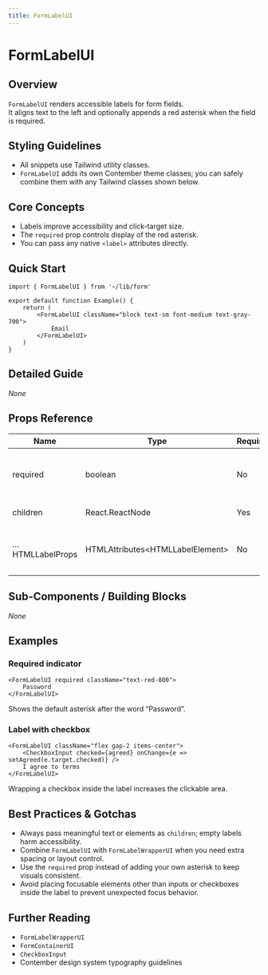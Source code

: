 ```yaml
---
title: FormLabelUI
---
```


<!-- Edited by human: false -->
<!-- Examples count: 13 -->
<!-- Source examples: 2 -->
<!-- Playground examples: 1 -->
<!-- External examples: 10 -->
<!-- Import examples: 6 -->

# FormLabelUI

## Overview
`FormLabelUI` renders accessible labels for form fields.  
It aligns text to the left and optionally appends a red asterisk when the field is required.

## Styling Guidelines
* All snippets use Tailwind utility classes.  
* `FormLabelUI` adds its own Contember theme classes; you can safely combine them with any Tailwind classes shown below.

## Core Concepts
* Labels improve accessibility and click-target size.
* The `required` prop controls display of the red asterisk.
* You can pass any native `<label>` attributes directly.

## Quick Start
```tsx
import { FormLabelUI } from '~/lib/form'

export default function Example() {
	return (
		<FormLabelUI className="block text-sm font-medium text-gray-700">
			Email
		</FormLabelUI>
	)
}
```

## Detailed Guide
_None_

## Props Reference
| Name | Type | Required | Default | Description |
|------|------|----------|---------|-------------|
| required | boolean | No | false | When **true**, shows a red asterisk after the label text. |
| children | React.ReactNode | Yes | — | Content of the label. |
| …HTMLLabelProps | HTMLAttributes\<HTMLLabelElement\> | No | — | Any prop accepted by a native `<label>` element. |

## Sub-Components / Building Blocks
_None_

## Examples

### Required indicator
```tsx
<FormLabelUI required className="text-red-800">
	Password
</FormLabelUI>
```
Shows the default asterisk after the word “Password”.

### Label with checkbox
```tsx
<FormLabelUI className="flex gap-2 items-center">
	<CheckboxInput checked={agreed} onChange={e => setAgreed(e.target.checked)} />
	I agree to terms
</FormLabelUI>
```
Wrapping a checkbox inside the label increases the clickable area.

## Best Practices & Gotchas
* Always pass meaningful text or elements as `children`; empty labels harm accessibility.
* Combine `FormLabelUI` with `FormLabelWrapperUI` when you need extra spacing or layout control.
* Use the `required` prop instead of adding your own asterisk to keep visuals consistent.
* Avoid placing focusable elements other than inputs or checkboxes inside the label to prevent unexpected focus behavior.

## Further Reading
* `FormLabelWrapperUI`
* `FormContainerUI`
* `CheckboxInput`
* Contember design system typography guidelines

<!-- End of Generated Documentation -->